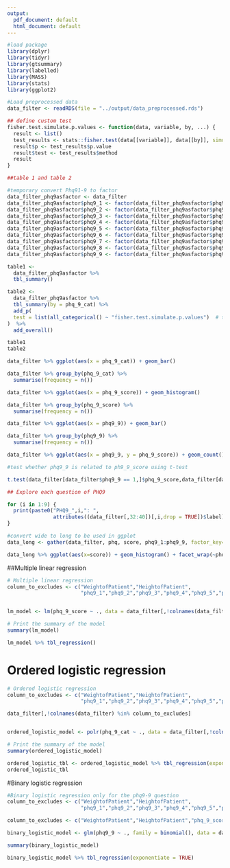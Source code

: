 ```yaml
---
output:
  pdf_document: default
  html_document: default
---
```

```r
#load package
library(dplyr)
library(tidyr)
library(gtsummary)
library(labelled)
library(MASS)
library(stats)
library(ggplot2)
```

```r
#Load preprocessed data
data_filter <- readRDS(file = "../output/data_preprocessed.rds")
```

```r
## define custom test
fisher.test.simulate.p.values <- function(data, variable, by, ...) {
  result <- list()
  test_results <- stats::fisher.test(data[[variable]], data[[by]], simulate.p.value = TRUE)
  result$p <- test_results$p.value
  result$test <- test_results$method
  result
}
```


```r
##table 1 and table 2

#temporary convert Phq91-9 to factor
data_filter_phq9asfactor <- data_filter
data_filter_phq9asfactor$phq9_1 <- factor(data_filter_phq9asfactor$phq9_1, levels = c("0","1","2","3"))
data_filter_phq9asfactor$phq9_2 <- factor(data_filter_phq9asfactor$phq9_2, levels = c("0","1","2","3"))
data_filter_phq9asfactor$phq9_3 <- factor(data_filter_phq9asfactor$phq9_3, levels = c("0","1","2","3"))
data_filter_phq9asfactor$phq9_4 <- factor(data_filter_phq9asfactor$phq9_4, levels = c("0","1","2","3"))
data_filter_phq9asfactor$phq9_5 <- factor(data_filter_phq9asfactor$phq9_5, levels = c("0","1","2","3"))
data_filter_phq9asfactor$phq9_6 <- factor(data_filter_phq9asfactor$phq9_6, levels = c("0","1","2","3"))
data_filter_phq9asfactor$phq9_7 <- factor(data_filter_phq9asfactor$phq9_7, levels = c("0","1","2","3"))
data_filter_phq9asfactor$phq9_8 <- factor(data_filter_phq9asfactor$phq9_8, levels = c("0","1","2","3"))
data_filter_phq9asfactor$phq9_9 <- factor(data_filter_phq9asfactor$phq9_9, levels = c("0","1","2","3"))
```

```r
table1 <- 
  data_filter_phq9asfactor %>%
  tbl_summary()

table2 <- 
  data_filter_phq9asfactor %>%
  tbl_summary(by = phq_9_cat) %>%
  add_p(
  test = list(all_categorical() ~ "fisher.test.simulate.p.values")  # this applies the custom test to all categorical variables
)  %>%
  add_overall()
```


```r
table1
table2
```


```r
data_filter %>% ggplot(aes(x = phq_9_cat)) + geom_bar()

data_filter %>% group_by(phq_9_cat) %>%
  summarise(frequency = n())
```

```r
data_filter %>% ggplot(aes(x = phq_9_score)) + geom_histogram()

data_filter %>% group_by(phq_9_score) %>%
  summarise(frequency = n())
```
```r
data_filter %>% ggplot(aes(x = phq9_9)) + geom_bar()

data_filter %>% group_by(phq9_9) %>%
  summarise(frequency = n())
```
```r
data_filter %>% ggplot(aes(x = phq9_9, y = phq_9_score)) + geom_count()
```
```r
#test whether phq9_9 is related to ph9_9_score using t-test

t.test(data_filter[data_filter$phq9_9 == 1,]$phq_9_score,data_filter[data_filter$phq9_9 == 0,]$phq_9_score)
```
```r
## Explore each question of PHQ9

for (i in 1:9) {
  print(paste0("PHQ9_",i,": ",
               attributes((data_filter[,32:40])[,i,drop = TRUE])$label))
}

```
```r
#convert wide to long to be used in ggplot
data_long <- gather(data_filter, phq, score, phq9_1:phq9_9, factor_key=TRUE)
```


```r
data_long %>% ggplot(aes(x=score)) + geom_histogram() + facet_wrap(~phq)
```

##Multiple linear regression

```r
# Multiple linear regression
column_to_excludes <- c("WeightofPatient","HeightofPatient",
                        "phq9_1","phq9_2","phq9_3","phq9_4","phq9_5","phq9_6","phq9_7","phq9_8","phq9_9","phq_9_cat")


lm_model <- lm(phq_9_score ~ ., data = data_filter[,!colnames(data_filter) %in% column_to_excludes])

# Print the summary of the model
summary(lm_model)
```
```r
lm_model %>% tbl_regression()
```



# Ordered logistic regression
```r
# Ordered logistic regression
column_to_excludes <- c("WeightofPatient","HeightofPatient",
                        "phq9_1","phq9_2","phq9_3","phq9_4","phq9_5","phq9_6","phq9_7","phq9_8","phq9_9","phq_9_score")

data_filter[,!colnames(data_filter) %in% column_to_excludes]


ordered_logistic_model <- polr(phq_9_cat ~ ., data = data_filter[,!colnames(data_filter) %in% column_to_excludes],Hess = TRUE)

# Print the summary of the model
summary(ordered_logistic_model)
```
```r
ordered_logistic_tbl <- ordered_logistic_model %>% tbl_regression(exponentiate = TRUE)
ordered_logistic_tbl
```




#Binary logistic regression
```r
#Binary logistic regression only for the phq9-9 question 
column_to_excludes <- c("WeightofPatient","HeightofPatient",
                        "phq9_1","phq9_2","phq9_3","phq9_4","phq9_5","phq9_6","phq9_7","phq9_8","phq_9_score","phq_9_cat")

column_to_excludes <- c("WeightofPatient","HeightofPatient","phq_9_score","phq_9_cat")

binary_logistic_model <- glm(phq9_9 ~ ., family = binomial(), data = data_filter[,!colnames(data_filter) %in% column_to_excludes])

summary(binary_logistic_model)
```

```r
binary_logistic_model %>% tbl_regression(exponentiate = TRUE)
```

